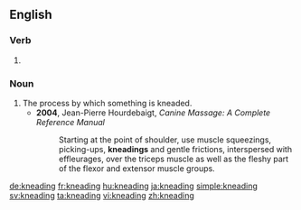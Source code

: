 ==English==

===Verb===
{{head|en|present participle}}

# {{present participle of|knead|lang=en}}

===Noun===
{{en-noun}}

# The process by which something is kneaded.
#* '''2004''', Jean-Pierre Hourdebaigt, ''Canine Massage: A Complete Reference Manual''
#*: Starting at the point of shoulder, use muscle squeezings, picking-ups, '''kneadings''' and gentle frictions, interspersed with effleurages, over the triceps muscle as well as the fleshy part of the flexor and extensor muscle groups.

[[de:kneading]]
[[fr:kneading]]
[[hu:kneading]]
[[ja:kneading]]
[[simple:kneading]]
[[sv:kneading]]
[[ta:kneading]]
[[vi:kneading]]
[[zh:kneading]]